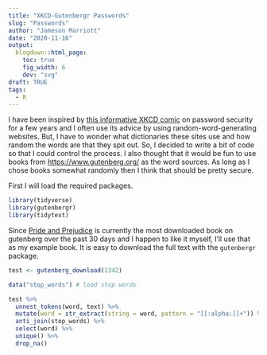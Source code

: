 ```yaml
---
title: "XKCD-Gutenbergr Passwords"
slug: "Passwords"
author: "Jameson Marriott"
date: "2020-11-16"
output:
  blogdown::html_page:
    toc: true
    fig_width: 6
    dev: "svg"
draft: TRUE
tags:
  - R
---
```


I have been inspired by [this informative XKCD comic](https://xkcd.com/936/) on password security for a few years and I often use its advice by using random-word-generating websites. But, I have to wonder what dictionaries these sites use and how random the words are that they spit out. So, I decided to write a bit of code so that I could control the process. I also thought that it would be fun to use books from [https://www.gutenberg.org/](https://www.gutenberg.org/) as the word sources. As long as I chose books somewhat randomly then I think that should be pretty secure. 

First I will load the required packages. 

```r
library(tidyverse)
library(gutenbergr)
library(tidytext)
```

Since [Pride and Prejudice](https://www.gutenberg.org/ebooks/1342) is currently the most downloaded book on gutenberg over the past 30 days and I happen to like it myself, I'll use that as my example book. It is easy to download the full text with the `gutenbergr` package. 

```r
test <- gutenberg_download(1342)

data("stop_words") # load stop words

test %>%
  unnest_tokens(word, text) %>%
  mutate(word = str_extract(string = word, pattern = "[[:alpha:]]+")) %>% #remove any non-alphanumeric characters. 
  anti_join(stop_words) %>%
  select(word) %>%
  unique() %>%
  drop_na()
  
```





















